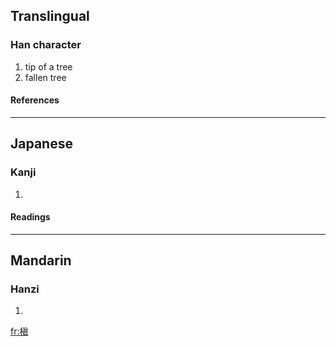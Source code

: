 {{see|槙}}

==Translingual==
===Han character===
{{Han char|rn=75|rad=木|as=10|sn=14|four=|canj=木心月金 (DPBC)}}
# tip of a tree
# fallen tree
====References====
{{Han ref|kx=0545.270|dkj=15310|dj=0933.140|hdz=21266.090|uh=69C7|ud=27079}}

----
==Japanese==
===Kanji===
{{ja-kanji|grade=|rs=木10}}
# {{defn|Japanese}} 
====Readings====
{{ja-readings|on=[[てん]] (ten), [[しん]] (shin)|kun=[[こずえ]] (kozue), [[まき]] (maki)}}

----
==Mandarin==
===Hanzi===
{{cmn-hanzi|pin=[[diān]] ([[dian1]])|wg=tien<sup>1</sup>}}
# {{defn|Mandarin}}

[[fr:槇]]